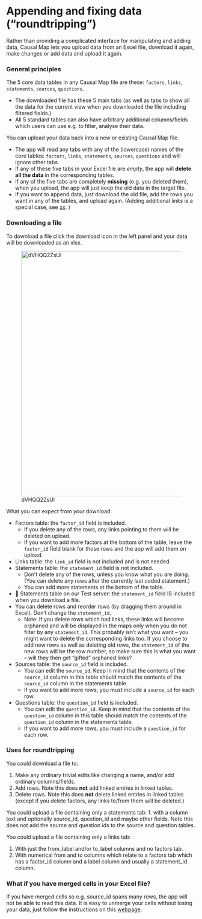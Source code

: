 # Appending and fixing data ("roundtripping"){#xroundtripping}

Rather than providing a complicated interface for manipulating and adding data, Causal Map lets you upload data from an Excel file, download it again, make changes or add data and upload it again.

### General principles{#import-general-principles}

The 5 core data tables in any Causal Map file are these: `factors`, `links`, `statements`, `sources`, `questions`.

- The downloaded file has these 5 main tabs (as well as tabs to show all the data for the current view when you downloaded the file including filtered fields.)
- All 5 standard tables can also have arbitrary additional columns/fields which users can use e.g. to filter, analyse their data.

You can upload your data back into a new or existing Causal Map file. 

- The app will read any tabs with any of the (lowercase) names of the core tables:  `factors`, `links`, `statements`, `sources`, `questions` and will ignore other tabs.
- If any of these five tabs in your Excel file are *empty*, the app will **delete all the data** in the corresponding tables. 
- If any of the five tabs are completely **missing** (e.g. you deleted them), when you upload, the app will just keep the old data in the target file. 
- If you want to append data, just download the old file, add the rows you want in any of the tables, and upload again. (Adding additional *links* is a special case, see [xx](). )

### Downloading a file

To download a file click the download icon in the left panel and your data will be downloaded as an xlsx.

![dVHQQ2ZsUl](_assets/dVHQQ2ZsUl.gif){width=650}

What you can expect from your download:

- Factors table: the `factor_id`  field is included. 
  - If you delete any of the rows, any links pointing to them will be deleted on upload. 
  - If you want to add more factors at the bottom of the table, leave the `factor_id` field blank for those rows and the app will add them on upload.
- Links table: the `link_id`  field is not included and is not needed. 
- Statements table: the `statement_id`  field is not included. 
  - Don't delete any of the rows, unless you know what you are doing.  (You can delete any rows after the currently last coded statement.)
  - You can add more statements at the bottom of the table.
-  🧪 Statements table on our Test server: the `statement_id` field IS included when you download a file.
  - You can delete rows and reorder rows (by dragging them around in Excel). Don't change the `statement_id`.
    - Note: If you delete rows which had links, these links will become orphaned and will be displayed in the maps only when you do not filter by any `statement_id`. This probably isn't what you want -- you might want to delete the corresponding links too. If you choose to add new rows as well as deleting old rows, the `statement_id` of the new rows will be the row number, so make sure this is what you want -- will they then get "gifted" orphaned links?
- Sources table: the `source_id`  field is included. 
  - You can edit the `source_id`. Keep in mind that the contents of the `source_id` column in this table should match the contents of the `source_id` column in the statements table.
  - If you want to add more rows, you must include a `source_id` for each row.
- Questions table: the `question_id`  field is included. 
  - You can edit the `question_id`. Keep in mind that the contents of the `question_id` column in this table should match the contents of the `question_id` column in the statements table.
  - If you want to add more rows, you must include a `question_id` for each row.



### Uses for roundtripping

You could download a file to:

1. Make any ordinary trivial edits like changing a name, and/or add ordinary columns/fields.
2. Add rows. Note this does **not** add linked entries in linked tables.
3. Delete rows. Note this does **not** delete linked entries in linked tables (except if you delete factors, any links to/from them will be deleted.)

You could upload a file containing only a statements tab:
1. with a column text and optionally source_id, question_id and maybe other fields. Note this does not add the source and question ids to the source and question tables. 

You could upload a file containing only a links tab:

1. With just the from_label and/or to_label columns and no factors tab.
2. With numerical from and to columns which relate to a factors tab which has a factor_id column and a label column and usually a statement_id column.

### What if you have merged cells in your Excel file?

If you have merged cells so e.g. source_id spans many rows, the app will not be able to read this data. It is easy to unmerge your cells without losing your data, just follow the instructions on this [webpage](https://www.extendoffice.com/documents/excel/1139-excel-unmerge-cells-and-fill.html).

